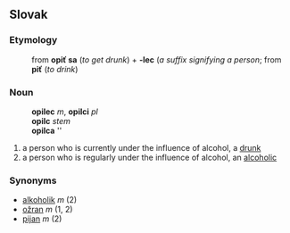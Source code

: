 ==Slovak==
===Etymology===
:from '''opiť sa''' (''to get drunk'') + '''-lec''' (''a suffix signifying a person''; from '''piť''' (''to drink'')
===Noun===
:'''opilec''' ''m'', '''opilci''' ''pl''
:'''opilc''' ''stem''
:'''opilca''' ''{{gensg}}
:{{decpat}} {{chlap}}
# a person who is currently under the influence of alcohol, a [[drunk]]
# a person who is regularly under the influence of alcohol, an [[alcoholic]]
===Synonyms===
* [[alkoholik#Slovak|alkoholik]] ''m'' (2)
* [[ožran]] ''m'' (1, 2)
* [[pijan#Slovak|pijan]] ''m'' (2)